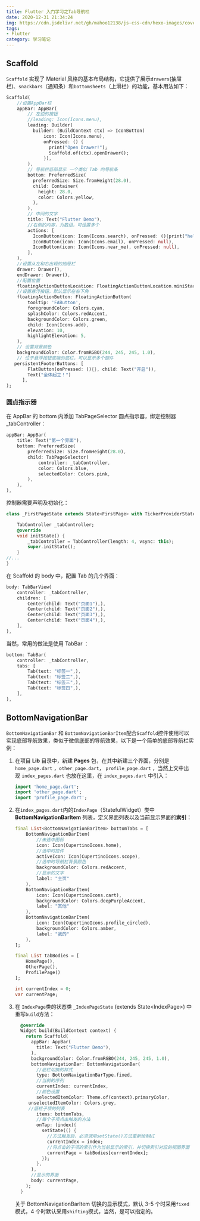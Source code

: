 ```yaml
---
title: Flutter 入门学习之Tab导航栏
date: 2020-12-31 21:34:24
img: https://cdn.jsdelivr.net/gh/mahoo12138/js-css-cdn/hexo-images/cover/flutter.png
tags: 
- Flutter
category: 学习笔记
---
```


## Scaffold

`Scaffold` 实现了 Material 风格的基本布局结构，它提供了展示`drawers`(抽屉栏)、`snackbars`（通知条）和`bottomsheets`（上滑栏）的功能，基本用法如下：

```dart
Scaffold(
    //设置AppBar栏 
    appBar: AppBar(
        // 左边的按钮
        //leading: Icon(Icons.menu),
        leading: Builder(
          builder: (BuildContext ctx) => IconButton(
              icon: Icon(Icons.menu),
              onPressed: () {
                print("Open Drawer!");
                Scaffold.of(ctx).openDrawer();
              }),
        ),
        // 导航栏底部显示 一个类似 Tab 的导航条
        bottom: PreferredSize(
          preferredSize: Size.fromHeight(28.0),
          child: Container(
            height: 28.0,
            color: Colors.yellow,
          ),
        ),
        // 中间的文字
        title: Text("Flutter Demo"),
        //右侧的内容，为数组，可设置多个
        actions: [
          IconButton(icon: Icon(Icons.search), onPressed: (){print("hello");}),
          IconButton(icon: Icon(Icons.email), onPressed: null),
          IconButton(icon: Icon(Icons.near_me), onPressed: null),
        ],
    ),
    //设置从左和右出现的抽屉栏
    drawer: Drawer(),
  	endDrawer: Drawer(),
    //配置位置
    floatingActionButtonLocation: FloatingActionButtonLocation.miniStartFloat,
    //设置悬浮按钮，默认显示在右下角
    floatingActionButton: FloatingActionButton(
    	tooltip: 'FAButton',
        foregroundColor: Colors.cyan,
        splashColor: Colors.redAccent,
        backgroundColor: Colors.green,
        child: Icon(Icons.add),
		elevation: 10,
        highlightElevation: 5,
    ),
    // 设置背景颜色
    backgroundColor: Color.fromRGBO(244, 245, 245, 1.0),
    // 位于悬浮按钮底端的底栏，可以显示多个部件
   persistentFooterButtons: [
        FlatButton(onPressed: (){}, child: Text("开启")),
        Text("全体起立！")
      ],
);
```

### 圆点指示器

在 AppBar 的 bottom 内添加 TabPageSelector 圆点指示器，绑定控制器 _tabController：

```dart
appBar: AppBar(
    title: Text("第一个界面"),
    bottom: PreferredSize(
        preferredSize: Size.fromHeight(28.0),
        child: TabPageSelector(
            controller: _tabController,
            color: Colors.blue,
            selectedColor: Colors.pink,
        ),
    ),
),
```

控制器需要声明及初始化：

```dart
class _FirstPageState extends State<FirstPage> with TickerProviderStateMixin {

    TabController _tabController;
    @override
    void initState() {
        _tabController = TabController(length: 4, vsync: this);
        super.initState();
    }
//...
}
```

在 Scaffold 的 body 中，配置 Tab 的几个界面：

```dart
body: TabBarView(
    controller: _tabController,
    children: [
        Center(child: Text("页面1"),),
        Center(child: Text("页面2"),),
        Center(child: Text("页面3"),),
        Center(child: Text("页面4"),),
    ],
),
```

当然，常用的做法是使用 TabBar ：

```dart
bottom: TabBar(
    controller: _tabController,
    tabs: [
        Tab(text: "标签一",),
        Tab(text: "标签二",),
        Tab(text: "标签三",),
        Tab(text: "标签四",),
    ],
),
```



## BottomNavigationBar

`BottomNavigationBar` 和 `BottomNavigationBarItem`配合`Scaffold`控件使用可以实现底部导航效果，类似于微信底部的导航效果，以下是一个简单的底部导航栏实例：

1. 在项目 **Lib** 目录中，新建 **Pages** 包，在其中新建三个界面，分别是`home_page.dart` ，`other_page.dart`， `profile_page.dart` ，当然上文中出现 `index_pages.dart` 也放在这里，在 `index_pages.dart` 中引入：

   ```dart
   import 'home_page.dart';
   import 'other_page.dart';
   import 'profile_page.dart';
   ```

2. 在`index_pages.dart`内的`IndexPage`（StatefulWidget）类中 **BottomNavigationBarItem** 列表，定义界面列表以及当前显示界面的**索引**：

   ```dart
   final List<BottomNavigationBarItem> bottomTabs = [
       BottomNavigationBarItem(
           //未选中图标
           icon: Icon(CupertinoIcons.home),
           //选中时控件
           activeIcon: Icon(CupertinoIcons.scope),
           //选中时导航栏背景颜色
           backgroundColor: Colors.redAccent,
           //显示的文字
           label: "主页"
       ),
       BottomNavigationBarItem(
           icon: Icon(CupertinoIcons.cart),
           backgroundColor: Colors.deepPurpleAccent,
           label: "其他"
       ),
       BottomNavigationBarItem(
           icon: Icon(CupertinoIcons.profile_circled),
           backgroundColor: Colors.amber,
           label: "我的"
       ),
   ];
   
   final List tabBodies = [
       HomePage(),
       OtherPage(),
       ProfilePage()
   ];
   
   int currentIndex = 0;
   var currentPage;
   ```

3. 在 `IndexPage`类的状态类 `_IndexPageState` (extends State\<IndexPage\>) 中重写`build`方法：

   ```dart
     @override
     Widget build(BuildContext context) {
       return Scaffold(
         appBar: AppBar(
           title: Text("Flutter Demo"),
         ),
         backgroundColor: Color.fromRGBO(244, 245, 245, 1.0),
         bottomNavigationBar: BottomNavigationBar(
           //底栏切换的样式
           type: BottomNavigationBarType.fixed,
           //当前的序列
           currentIndex: currentIndex,
           //颜色设置
           selectedItemColor: Theme.of(context).primaryColor,
       	unselectedItemColor: Colors.grey,
   		//底栏子项的列表
           items: bottomTabs,
           //每个子项点击触发的方法
           onTap: (index){
             setState(() {
               //方法触发后，必须调用setState()方法重新绘制UI
               currentIndex = index;
               //将点击的子项的索引作为当前显示的索引，并切换索引对应的视图界面
               currentPage = tabBodies[currentIndex];
             });
           },
         ),
         //显示的界面
         body: currentPage,
       );
     }
   ```

   关于 BottomNavigationBarItem 切换的显示模式，默认 3-5 个时采用`fixed`模式，4 个时默认采用`shifting`模式，当然，是可以指定的。
